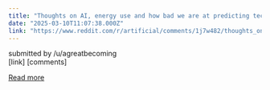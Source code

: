 ```yaml
---
title: "Thoughts on AI, energy use and how bad we are at predicting technologies"
date: "2025-03-10T11:07:38.000Z"
link: "https://www.reddit.com/r/artificial/comments/1j7w482/thoughts_on_ai_energy_use_and_how_bad_we_are_at/"
---
```


submitted by    /u/agreatbecoming  
 [link]   [comments]

[Read more](https://www.reddit.com/r/artificial/comments/1j7w482/thoughts_on_ai_energy_use_and_how_bad_we_are_at/)
